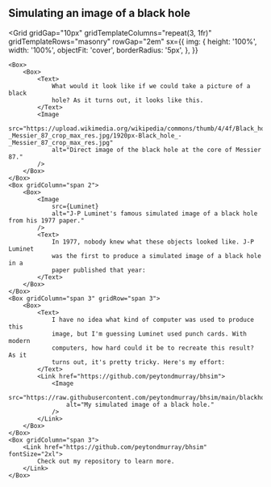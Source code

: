

## Simulating an image of a black hole

<Grid
    gridGap="10px"
    gridTemplateColumns="repeat(3, 1fr)"
    gridTemplateRows="masonry"
    rowGap="2em"
    sx={{
        img: {
            height: '100%',
            width: '100%',
            objectFit: 'cover',
            borderRadius: '5px',
        },
    }}
>
    <Box>
        <Box>
            <Text>
                What would it look like if we could take a picture of a black
                hole? As it turns out, it looks like this.
            </Text>
            <Image
                src="https://upload.wikimedia.org/wikipedia/commons/thumb/4/4f/Black_hole_-_Messier_87_crop_max_res.jpg/1920px-Black_hole_-_Messier_87_crop_max_res.jpg"
                alt="Direct image of the black hole at the core of Messier 87."
            />
        </Box>
    </Box>
    <Box gridColumn="span 2">
        <Box>
            <Image
                src={Luminet}
                alt="J-P Luminet's famous simulated image of a black hole from his 1977 paper."
            />
            <Text>
                In 1977, nobody knew what these objects looked like. J-P Luminet
                was the first to produce a simulated image of a black hole in a
                paper published that year:
            </Text>
        </Box>
    </Box>
    <Box gridColumn="span 3" gridRow="span 3">
        <Box>
            <Text>
                I have no idea what kind of computer was used to produce this
                image, but I'm guessing Luminet used punch cards. With modern
                computers, how hard could it be to recreate this result? As it
                turns out, it's pretty tricky. Here's my effort:
            </Text>
            <Link href="https://github.com/peytondmurray/bhsim">
                <Image
                    src="https://raw.githubusercontent.com/peytondmurray/bhsim/main/blackhole.png"
                    alt="My simulated image of a black hole."
                />
            </Link>
        </Box>
    </Box>
    <Box gridColumn="span 3">
        <Link href="https://github.com/peytondmurray/bhsim" fontSize="2xl">
            Check out my repository to learn more.
        </Link>
    </Box>
</Grid>

<Box marginBottom="10%" />
